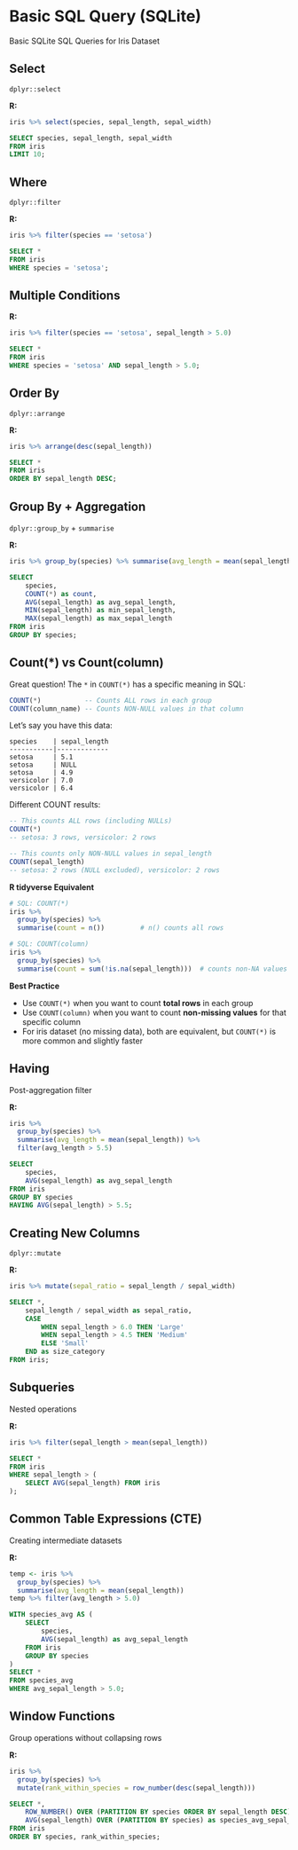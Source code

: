 # Basic SQL Query (SQLite)

Basic SQLite SQL Queries for Iris Dataset

## Select

`dplyr::select`

**R:** 

```r
iris %>% select(species, sepal_length, sepal_width)
```

```sql
SELECT species, sepal_length, sepal_width 
FROM iris 
LIMIT 10;
```

## Where

`dplyr::filter`

**R:**

```r
iris %>% filter(species == 'setosa')
```

```sql
SELECT * 
FROM iris 
WHERE species = 'setosa';
```

## Multiple Conditions

**R:**

```r
iris %>% filter(species == 'setosa', sepal_length > 5.0)
```

```sql
SELECT * 
FROM iris 
WHERE species = 'setosa' AND sepal_length > 5.0;
```

## Order By

`dplyr::arrange`

**R:**

```r
iris %>% arrange(desc(sepal_length))
```

```sql
SELECT * 
FROM iris 
ORDER BY sepal_length DESC;
```

## Group By + Aggregation

`dplyr::group_by` + `summarise`

**R:**

```r
iris %>% group_by(species) %>% summarise(avg_length = mean(sepal_length))
```

```sql
SELECT 
    species,
    COUNT(*) as count,
    AVG(sepal_length) as avg_sepal_length,
    MIN(sepal_length) as min_sepal_length,
    MAX(sepal_length) as max_sepal_length
FROM iris 
GROUP BY species;
```

## Count(*) vs Count(column)

Great question! The `*` in `COUNT(*)` has a specific meaning in SQL:

```sql
COUNT(*)           -- Counts ALL rows in each group
COUNT(column_name) -- Counts NON-NULL values in that column
```

Let's say you have this data:
```
species    | sepal_length
-----------|-------------
setosa     | 5.1
setosa     | NULL
setosa     | 4.9
versicolor | 7.0
versicolor | 6.4
```

Different COUNT results:

```sql
-- This counts ALL rows (including NULLs)
COUNT(*) 
-- setosa: 3 rows, versicolor: 2 rows

-- This counts only NON-NULL values in sepal_length
COUNT(sepal_length)
-- setosa: 2 rows (NULL excluded), versicolor: 2 rows
```


**R tidyverse Equivalent**

```r
# SQL: COUNT(*)
iris %>% 
  group_by(species) %>% 
  summarise(count = n())         # n() counts all rows

# SQL: COUNT(column) 
iris %>% 
  group_by(species) %>% 
  summarise(count = sum(!is.na(sepal_length)))  # counts non-NA values
```

**Best Practice**

- Use `COUNT(*)` when you want to count **total rows** in each group
- Use `COUNT(column)` when you want to count **non-missing values** for that specific column
- For iris dataset (no missing data), both are equivalent, but `COUNT(*)` is more common and slightly faster

## Having

Post-aggregation filter

**R:**

```r
iris %>% 
  group_by(species) %>% 
  summarise(avg_length = mean(sepal_length)) %>% 
  filter(avg_length > 5.5)
```

```sql
SELECT 
    species,
    AVG(sepal_length) as avg_sepal_length
FROM iris 
GROUP BY species
HAVING AVG(sepal_length) > 5.5;
```

## Creating New Columns

`dplyr::mutate`

**R:**

```r
iris %>% mutate(sepal_ratio = sepal_length / sepal_width)
```

```sql
SELECT *,
    sepal_length / sepal_width as sepal_ratio,
    CASE 
        WHEN sepal_length > 6.0 THEN 'Large'
        WHEN sepal_length > 4.5 THEN 'Medium' 
        ELSE 'Small' 
    END as size_category
FROM iris;
```

## Subqueries

Nested operations

**R:**

```r
iris %>% filter(sepal_length > mean(sepal_length))
```

```sql
SELECT * 
FROM iris 
WHERE sepal_length > (
    SELECT AVG(sepal_length) FROM iris
);
```

## Common Table Expressions (CTE)

Creating intermediate datasets

**R:**

```r
temp <- iris %>% 
  group_by(species) %>% 
  summarise(avg_length = mean(sepal_length))
temp %>% filter(avg_length > 5.0)
```

```sql
WITH species_avg AS (
    SELECT 
        species,
        AVG(sepal_length) as avg_sepal_length
    FROM iris 
    GROUP BY species
)
SELECT * 
FROM species_avg 
WHERE avg_sepal_length > 5.0;
```

## Window Functions

Group operations without collapsing rows

**R:**

```r
iris %>% 
  group_by(species) %>% 
  mutate(rank_within_species = row_number(desc(sepal_length)))
```

```sql
SELECT *,
    ROW_NUMBER() OVER (PARTITION BY species ORDER BY sepal_length DESC) as rank_within_species,
    AVG(sepal_length) OVER (PARTITION BY species) as species_avg_sepal_length
FROM iris
ORDER BY species, rank_within_species;
```